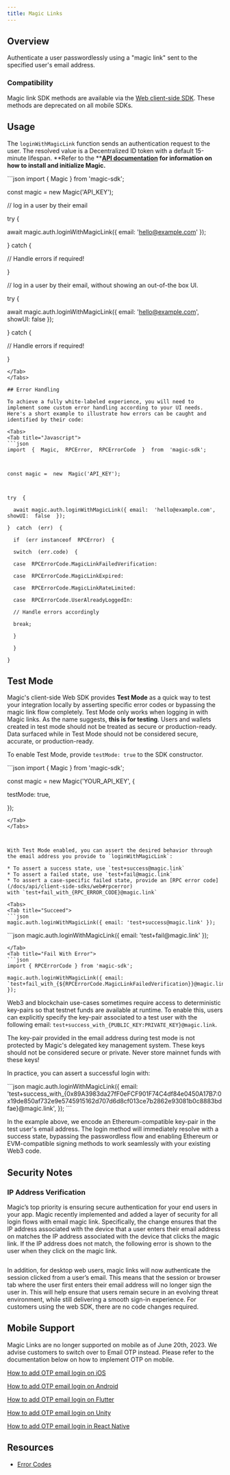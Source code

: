 ```yaml
---
title: Magic Links
---
```


## Overview

Authenticate a user passwordlessly using a "magic link" sent to the specified user's email address.

### Compatibility

Magic link SDK methods are available via the [Web client-side SDK](/docs/api/client-side-sdks/web). These methods are deprecated on all mobile SDKs.

## Usage

The `loginWithMagicLink` function sends an authentication request to the user. The resolved value is a Decentralized ID token with a default 15-minute lifespan. **Refer to the **[**API documentation**](/docs/api/overview) **for information on how to install and initialize Magic.**

<Tabs>
<Tab title="Javascript">
```json
import  {  Magic  }  from  'magic-sdk';

const magic = new Magic('API_KEY');

// log in a user by their email

try {

await magic.auth.loginWithMagicLink({ email: 'hello@example.com' });

} catch {

// Handle errors if required!

}

// log in a user by their email, without showing an out-of-the box UI.

try {

await magic.auth.loginWithMagicLink({ email: 'hello@example.com', showUI: false });

} catch {

// Handle errors if required!

}

````
</Tab>
</Tabs>

## Error Handling

To achieve a fully white-labeled experience, you will need to implement some custom error handling according to your UI needs. Here's a short example to illustrate how errors can be caught and identified by their code:

<Tabs>
<Tab title="Javascript">
```json
import  {  Magic,  RPCError,  RPCErrorCode  }  from  'magic-sdk';



const magic =  new  Magic('API_KEY');



try  {

  await magic.auth.loginWithMagicLink({ email:  'hello@example.com', showUI:  false  });

}  catch  (err)  {

  if  (err instanceof  RPCError)  {

  switch  (err.code)  {

  case  RPCErrorCode.MagicLinkFailedVerification:

  case  RPCErrorCode.MagicLinkExpired:

  case  RPCErrorCode.MagicLinkRateLimited:

  case  RPCErrorCode.UserAlreadyLoggedIn:

  // Handle errors accordingly

  break;

  }

  }

}
````

</Tab>
</Tabs>

## Test Mode

Magic's client-side Web SDK provides **Test Mode** as a quick way to test your integration locally by asserting specific error codes or bypassing the magic link flow completely. Test Mode only works when logging in with Magic links. As the name suggests, **this is for testing**. Users and wallets created in test mode should not be treated as secure or production-ready. Data surfaced while in Test Mode should not be considered secure, accurate, or production-ready.

To enable Test Mode, provide `testMode: true` to the SDK constructor.

<Tabs>
<Tab title="Javascript">
```json
import  {  Magic  }  from  'magic-sdk';

const magic = new Magic('YOUR_API_KEY', {

testMode: true,

});

````
</Tab>
</Tabs>



With Test Mode enabled, you can assert the desired behavior through the email address you provide to `loginWithMagicLink`:

* To assert a success state, use `test+success@magic.link`
* To assert a failed state, use `test+fail@magic.link`
* To assert a case-specific failed state, provide an [RPC error code](/docs/api/client-side-sdks/web#rpcerror) with `test+fail_with_{RPC_ERROR_CODE}@magic.link`

<Tabs>
<Tab title="Succeed">
```json
magic.auth.loginWithMagicLink({ email: 'test+success@magic.link' });
````

</Tab>
<Tab title="Fail">
```json
magic.auth.loginWithMagicLink({ email: 'test+fail@magic.link' });

````
</Tab>
<Tab title="Fail With Error">
```json
import { RPCErrorCode } from 'magic-sdk';

magic.auth.loginWithMagicLink({ email: `test+fail_with_{${RPCErrorCode.MagicLinkFailedVerification}}@magic.link` });
````

</Tab>
</Tabs>

Web3 and blockchain use-cases sometimes require access to deterministic key-pairs so that testnet funds are available at runtime. To enable this, users can explicitly specify the key-pair associated to a test user with the following email: `test+success_with_{PUBLIC_KEY:PRIVATE_KEY}@magic.link`.

<Info>
  The key-pair provided in the email address during test mode is not protected
  by Magic's delegated key management system. These keys should not be
  considered secure or private. Never store mainnet funds with these keys!
</Info>

In practice, you can assert a successful login with:

<Tabs>
<Tab title="Javascript">
```json
magic.auth.loginWithMagicLink({
  email:
    'test+success_with_{0x89A3983da27fF0eFCF901F74C4df84e0450A17B7:0x19de850af732e9e5745915162d707d6d8cf013ce7b2862e93081b0c8883bdfae}@magic.link',
});
```
</Tab>
</Tabs>

In the example above, we encode an Ethereum-compatible key-pair in the test user's email address. The login method will immediately resolve with a success state, bypassing the passwordless flow and enabling Ethereum or EVM-compatible signing methods to work seamlessly with your existing Web3 code.

## Security Notes

### IP Address Verification

Magic’s top priority is ensuring secure authentication for your end users in your app. Magic recently implemented and added a layer of security for all login flows with email magic link. Specifically, the change ensures that the IP address associated with the device that a user enters their email address on matches the IP address associated with the device that clicks the magic link. If the IP address does not match, the following error is shown to the user when they click on the magic link.

<Frame>
  <img src="/images/ip-mismatch.webp" alt="" />
</Frame>

In addition, for desktop web users, magic links will now authenticate the session clicked from a user’s email. This means that the session or browser tab where the user first enters their email address will no longer sign the user in. This will help ensure that users remain secure in an evolving threat environment, while still delivering a smooth sign-in experience. For customers using the web SDK, there are no code changes required.

## Mobile Support

Magic Links are no longer supported on mobile as of June 20th, 2023. We advise customers to switch over to Email OTP instead. Please refer to the documentation below on how to implement OTP on mobile.

[How to add OTP email login on iOS](/docs/api/client-side-sdks/ios#loginwithemailotp)

[How to add OTP email login on Android](/docs/api/client-side-sdks/android#loginwithemailotp)

[How to add OTP email login on Flutter](/docs/api/client-side-sdks/flutter#loginwithemailotp)

[How to add OTP email login on Unity](/docs/api/client-side-sdks/unity#loginwithemailotp)

[How to add OTP email login in React Native](/docs/api/client-side-sdks/web#loginwithemailotp)

## Resources

- [Error Codes](/docs/api/client-side-sdks/web#error-codes)
